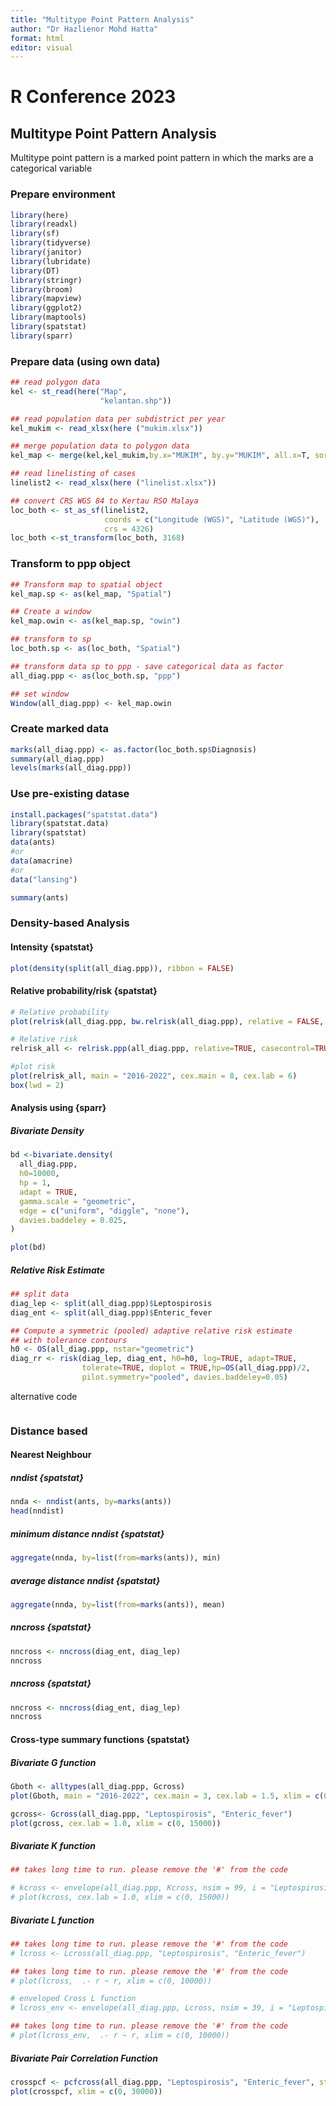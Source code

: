 ---
title: "Multitype Point Pattern Analysis"
author: "Dr Hazlienor Mohd Hatta"
format: html
editor: visual
---

# R Conference 2023

## Multitype Point Pattern Analysis

Multitype point pattern is a marked point pattern in which the marks are a categorical variable

### Prepare environment

```{r}
library(here)
library(readxl)
library(sf)
library(tidyverse)
library(janitor)
library(lubridate)
library(DT)
library(stringr)
library(broom)
library(mapview)
library(ggplot2)
library(maptools)
library(spatstat)
library(sparr)
```

### Prepare data (using own data)

```{r}
## read polygon data
kel <- st_read(here("Map",
                    "kelantan.shp"))

## read population data per subdistrict per year
kel_mukim <- read_xlsx(here ("mukim.xlsx"))

## merge population data to polygon data
kel_map <- merge(kel,kel_mukim,by.x="MUKIM", by.y="MUKIM", all.x=T, sort=F)

## read linelisting of cases
linelist2 <- read_xlsx(here ("linelist.xlsx"))

## convert CRS WGS 84 to Kertau RSO Malaya
loc_both <- st_as_sf(linelist2, 
                     coords = c("Longitude (WGS)", "Latitude (WGS)"), 
                     crs = 4326)
loc_both <-st_transform(loc_both, 3168)
```

### Transform to ppp object

```{r}
## Transform map to spatial object
kel_map.sp <- as(kel_map, "Spatial")

## Create a window
kel_map.owin <- as(kel_map.sp, "owin")

## transform to sp
loc_both.sp <- as(loc_both, "Spatial")

## transform data sp to ppp - save categorical data as factor
all_diag.ppp <- as(loc_both.sp, "ppp")

## set window
Window(all_diag.ppp) <- kel_map.owin
```

### Create marked data

```{r}

marks(all_diag.ppp) <- as.factor(loc_both.sp$Diagnosis)
summary(all_diag.ppp)
levels(marks(all_diag.ppp))

```

### Use pre-existing datase

```{r}
install.packages("spatstat.data")
library(spatstat.data)
library(spatstat)
data(ants)
#or
data(amacrine)
#or
data("lansing")

summary(ants)
```

### Density-based Analysis

#### Intensity {spatstat}

```{r}

plot(density(split(all_diag.ppp)), ribbon = FALSE)

```

#### Relative probability/risk {spatstat}

```{r}
# Relative probability
plot(relrisk(all_diag.ppp, bw.relrisk(all_diag.ppp), relative = FALSE, casecontrol=TRUE, control="Enteric_fever", at="pixels"))

# Relative risk
relrisk_all <- relrisk.ppp(all_diag.ppp, relative=TRUE, casecontrol=TRUE, control="Enteric_fever", at="pixels")

#plot risk
plot(relrisk_all, main = "2016-2022", cex.main = 8, cex.lab = 6)
box(lwd = 2)
```

#### Analysis using {sparr}

##### Bivariate Density

```{r}
bd <-bivariate.density(
  all_diag.ppp,
  h0=10000,
  hp = 1,
  adapt = TRUE,
  gamma.scale = "geometric",
  edge = c("uniform", "diggle", "none"),
  davies.baddeley = 0.025,
)

plot(bd)
```

##### Relative Risk Estimate

```{r}
## split data
diag_lep <- split(all_diag.ppp)$Leptospirosis
diag_ent <- split(all_diag.ppp)$Enteric_fever

## Compute a symmetric (pooled) adaptive relative risk estimate
## with tolerance contours
h0 <- OS(all_diag.ppp, nstar="geometric")
diag_rr <- risk(diag_lep, diag_ent, h0=h0, log=TRUE, adapt=TRUE, 
                tolerate=TRUE, doplot = TRUE,hp=OS(all_diag.ppp)/2, 
                pilot.symmetry="pooled", davies.baddeley=0.05)

```


alternative code
```{r}

```


### Distance based

#### Nearest Neighbour

##### nndist {spatstat}

```{r}
nnda <- nndist(ants, by=marks(ants))
head(nndist)
```

##### minimum distance nndist {spatstat}

```{r}
aggregate(nnda, by=list(from=marks(ants)), min)
```

##### average distance nndist {spatstat}

```{r}
aggregate(nnda, by=list(from=marks(ants)), mean)
```

##### nncross {spatstat}

```{r}
nncross <- nncross(diag_ent, diag_lep)
nncross
```

##### nncross {spatstat}

```{r}
nncross <- nncross(diag_ent, diag_lep)
nncross
```

#### Cross-type summary functions {spatstat}

##### Bivariate G function

```{r}
Gboth <- alltypes(all_diag.ppp, Gcross)
plot(Gboth, main = "2016-2022", cex.main = 3, cex.lab = 1.5, xlim = c(0, 10000))
```

```{r, fig.width=13, fig.height=7}

gcross<- Gcross(all_diag.ppp, "Leptospirosis", "Enteric_fever")
plot(gcross, cex.lab = 1.0, xlim = c(0, 15000))

```

##### Bivariate K function

```{r}
## takes long time to run. please remove the '#' from the code

# kcross <- envelope(all_diag.ppp, Kcross, nsim = 99, i = "Leptospirosis", j = "Enteric_fever")
# plot(kcross, cex.lab = 1.0, xlim = c(0, 15000))

```

##### Bivariate L function

```{r}
## takes long time to run. please remove the '#' from the code
# lcross <- Lcross(all_diag.ppp, "Leptospirosis", "Enteric_fever")
```

```{r,fig.width=13, fig.height=7}
## takes long time to run. please remove the '#' from the code
# plot(lcross,  .- r ~ r, xlim = c(0, 10000))
```

```{r}
# enveloped Cross L function
# lcross_env <- envelope(all_diag.ppp, Lcross, nsim = 39, i = "Leptospirosis", j = "Enteric_fever", verbose = F)
```

```{r,fig.width=13, fig.height=7}
## takes long time to run. please remove the '#' from the code
# plot(lcross_env,  .- r ~ r, xlim = c(0, 10000))
```

##### Bivariate Pair Correlation Function

```{r}
crosspcf <- pcfcross(all_diag.ppp, "Leptospirosis", "Enteric_fever", stoyan=0.1)
plot(crosspcf, xlim = c(0, 30000))
```
